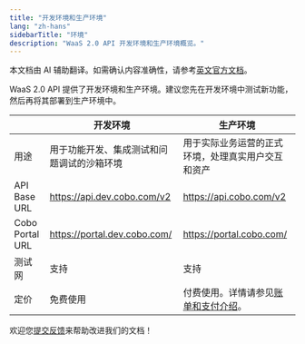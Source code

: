 ```yaml
---
title: "开发环境和生产环境"
lang: "zh-hans"
sidebarTitle: "环境"
description: "WaaS 2.0 API 开发环境和生产环境概览。"
---
```

<Note>本文档由 AI 辅助翻译。如需确认内容准确性，请参考[英文官方文档](https://www.cobo.com/developers/v2/guides/overview/introduction)。</Note>

WaaS 2.0 API 提供了开发环境和生产环境。建议您先在开发环境中测试新功能，然后再将其部署到生产环境中。

|                 | **开发环境**                                                | **生产环境**                                               |
| --------------- | ------------------------------------------------------------ | ------------------------------------------------------------ |
| 用途           | 用于功能开发、集成测试和问题调试的沙箱环境 | 用于实际业务运营的正式环境，处理真实用户交互和资产 |
| API Base URL    | https://api.dev.cobo.com/v2                                  | https://api.cobo.com/v2                                      |
| Cobo Portal URL | https://portal.dev.cobo.com/                                 | https://portal.cobo.com/                                     |
| 测试网         | 支持                                                        | 支持                                                        |
| 定价           | 免费使用                                                    | 付费使用。详情请参见[账单和支付介绍](https://manuals.cobo.com/zh/portal/bills-and-payments/introduction)。 |


<Tip>欢迎您[提交反馈](https://forms.zohopublic.com/cobo/form/DocumentFeedbackForm/formperma/QvLOhxJv1_JMsJ-1dleZ8Itb_7rzN-LtgvsDdxosoVI)来帮助改进我们的文档！</Tip>